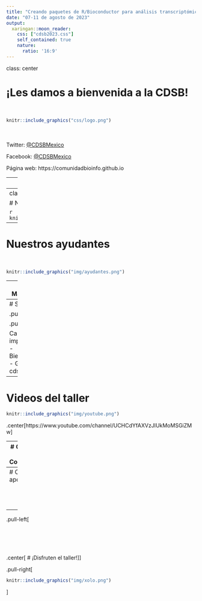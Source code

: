 ```yaml
---
title: "Creando paquetes de R/Bioconductor para análisis transcriptómicos de célula única"
date: "07-11 de agosto de 2023"
output:
  xaringan::moon_reader:
    css: ["cdsb2023.css"]
    self_contained: true
    nature:
      ratio: '16:9'
---
```

class: center

# ¡Les damos a bienvenida a la CDSB!
<br>
```r
knitr::include_graphics("css/logo.png")
```
<br><br>
Twitter: [@CDSBMexico](https://twitter.com/CDSBMexico)

Facebook: [@CDSBMexico](https://www.facebook.com/CDSBMexico)

Página web: https://comunidadbioinfo.github.io

---
class: center

# ¿Quiénes somos?

La Comunidad de Desarrolladores de Software en Bioinformática, nace de la inquietud por incentivar la participación y colaboración de gente especializada en Bioinformática y Genómica, para contribuir o emprender en el desarrollo de software libre a nivel internacional.

```r
knitr::include_graphics("img/somos.png")
```

---
class: center

# Nuestros instructores

```r
knitr::include_graphics("img/instructores2023.png")
```

---
# Nuestros ayudantes

<br>
```r
knitr::include_graphics("img/ayudantes.png")
```

---
# Materiales

.center[https://comunidadbioinfo.github.io/cdsb2023]

```r
knitr::include_url("https://comunidadbioinfo.github.io/cdsb2023")
```

---
# Slack

.pull-left[<br>
```r
knitr::include_graphics("img/canales.png")
```
]

.pull-right[
```r
knitr::include_graphics("img/slack.png")
```

Canales importantes:
- Bienvenida
- General
- cdsb2023
]

---
# Videos del taller

```r
knitr::include_graphics("img/youtube.png")
```
.center[https://www.youtube.com/channel/UCHCdYfAXVzJIUkMoMSGiZMw]

---
# Código de Conducta

.center[https://comunidadbioinfo.github.io/es/codigo-de-conducta/]

```r
knitr::include_url("https://comunidadbioinfo.github.io/es/codigo-de-conducta/")
```
---
# Con el apoyo de

<br><br><br>
```r
knitr::include_graphics("img/patrocinadores.png")
```

---
.pull-left[<br><br><br><br><br><br>
.center[
# ¡Disfruten el taller!
]
]

.pull-right[
```r
knitr::include_graphics("img/xolo.png")
```
]
